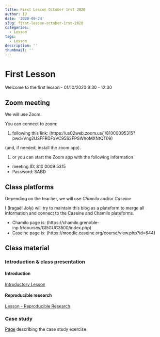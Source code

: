```yaml
---
title: First Lesson October 1rst 2020
author: IJ
date: '2020-09-24'
slug: first-lesson-october-1rst-2020
categories:
  - Lesson
tags:
  - Lesson
description: ''
thumbnail: ''
---
```


# First Lesson

Welcome to the first lesson - 01/10/2020 9:30 - 12:30

## Zoom meeting

We will use Zoom.

You can connect to zoom:

1. following this link: (https://us02web.zoom.us/j/81000095315?pwd=Vng2U3FFRDFxVC95S2FPSWhoMXNtQT09)

(and, if needed, install the zoom app).

1. or you can start the Zoom app with the following information
  + meeting ID: 810 0009 5315
  + Password: SABD

## Class platforms

Depending on the teacher, we will use *Chamilo* and/or *Caseine*

I (Iragaël Joly) will try to maintain this blog as a plateform to merge all information and connect to the Caseine and Chamilo plateforms.

- Chamilo page is: (https://chamilo.grenoble-inp.fr/courses/GI5GUC3500/index.php)
- Caseine page is: (https://moodle.caseine.org/course/view.php?id=644)


## Class material

### Introduction & class presentation

#### Introduction

[Introductory Lesson](/Data-pdf/lesson_0.0_Introduction.pdf)

#### Reproducible research

[Lesson - Reproducible Research](../../lessons_list/lesson_0.1_ReproducibleResearch)


### Case study

[Page](/lessons_list/lesson_0.2_CaseStudy) describing the case study exercise





